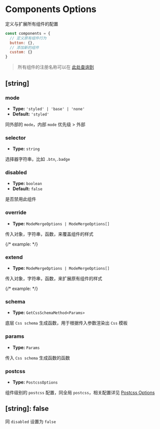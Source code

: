 # Components Options

定义与扩展所有组件的配置

```js
const components = {
  // 定义原有组件行为
  button: {},
  // 添加新的组件
  custom: {}
}
```

> 所有组件的注册名称可以在 [此处查询到](https://github.com/sonofmagic/icestack/blob/main/packages/ui/src/components/index.ts)

## [string]

### mode

- **Type:** `'styled' | 'base' | 'none'`
- **Default:** `'styled'`

同外部的 `mode`，内部 `mode` 优先级 > 外部

### selector

- **Type:** `string`

选择器字符串，比如 `.btn`,`.badge`

### disabled

- **Type:** `boolean`
- **Default:** `false`

是否禁用此组件

### override

- **Type:** `ModeMergeOptions | ModeMergeOptions[]`

传入对象，字符串，函数，来覆盖组件的样式

{/* example: */}

### extend

- **Type:** `ModeMergeOptions | ModeMergeOptions[]`

传入对象，字符串，函数，来扩展原有组件的样式

{/* example: */}

### schema

- **Type:** `GetCssSchemaMethod<Params>`

底层 `Css schema` 生成函数，用于根据传入参数渲染出 `Css` 模板

### params

- **Type:** `Params`

传入 `Css schema` 生成函数的函数

### postcss

- **Type:** `PostcssOptions`

组件级别的 `postcss` 配置，同全局 `postcss`，相关配置详见 [Postcss Options](./postcss)

## [string]: false

同 `disabled` 设置为 `false`
